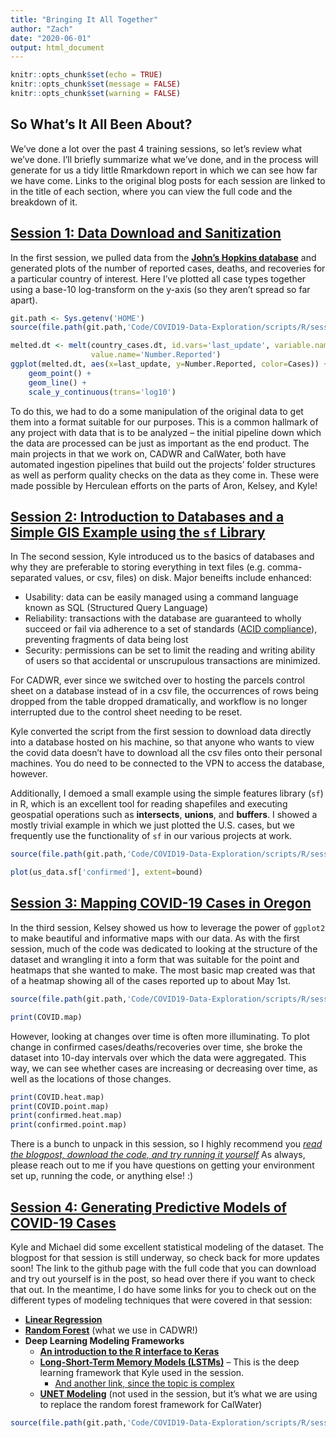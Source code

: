 ```yaml
---
title: "Bringing It All Together"
author: "Zach"
date: "2020-06-01"
output: html_document
---
```


```r
knitr::opts_chunk$set(echo = TRUE)
knitr::opts_chunk$set(message = FALSE)
knitr::opts_chunk$set(warning = FALSE)
```

## So What's It All Been About?
We've done a lot over the past 4 training sessions, so let's review what we've done.  I'll briefly summarize what we've done, and in the process will generate for us a tidy little Rmarkdown report in which we can see how far we have come.  Links to the original blog posts for each session are linked to in the title of each section, where you can view the full code and the breakdown of it.

## [Session 1: Data Download and Sanitization](https://bioanalytics-cvo-quantumspatial.netlify.app/2020/03/30/data-download-and-sanitation-and-our-first-plot/)
In the first session, we pulled data from the [**John's Hopkins database**](https://github.com/CSSEGISandData/COVID-19) and generated plots of the number of reported cases, deaths, and recoveries for a particular country of interest.  Here I've 
plotted all case types together using a base-10 log-transform on the y-axis (so they aren't spread so far apart). 
```r
git.path <- Sys.getenv('HOME')
source(file.path(git.path,'Code/COVID19-Data-Exploration/scripts/R/session1/parse_daily_csvs.R'))

melted.dt <- melt(country_cases.dt, id.vars='last_update', variable.name = 'Cases', 
                  value.name='Number.Reported')
ggplot(melted.dt, aes(x=last_update, y=Number.Reported, color=Cases)) +
    geom_point() + 
    geom_line() +
    scale_y_continuous(trans='log10')

```

To do this, we had to do a some manipulation of the original data to get them into a format suitable for our purposes.  This is a common hallmark of any project with data that is to be analyzed -- the initial pipeline down which the data are processed can be just as important as the end product.  The main projects in that we work on, CADWR and CalWater, both have automated ingestion pipelines that build out the projects' folder structures as well as perform quality checks on the data as they come in.  These were made possible by Herculean efforts on the parts of Aron, Kelsey, and Kyle!

## [Session 2: Introduction to Databases and a Simple GIS Example using the `sf` Library](https://bioanalytics-cvo-quantumspatial.netlify.app/2020/04/13/an-introduction-to-databases/)
In The second session, Kyle introduced us to the basics of databases and why they are preferable to storing everything in text files (e.g. comma-separated values, or csv, files) on disk.  Major beneifts include enhanced: 

* Usability: data can be easily managed using a command language known as SQL (Structured Query Language) 
* Reliability: transactions with the database are guaranteed to wholly succeed or fail via adherence to a set of standards ([ACID compliance](https://database.guide/what-is-acid-in-databases/)), preventing fragments of data being lost 
* Security: permissions can be set to limit the reading and writing ability of users so that accidental or unscrupulous transactions are minimized.

For CADWR, ever since we switched over to hosting the parcels control sheet on a database instead of in a csv file, the occurrences of rows being dropped from the table dropped dramatically, and workflow is no longer interrupted due to the control sheet needing to be reset.  

Kyle converted the script from the first session to download data directly into a database hosted on his machine, so that anyone who wants to view the covid data doesn't have to download all the csv files onto their personal machines.  You do need to be connected to the VPN to access the database, however.

Additionally, I demoed a small example using the simple features library (`sf`) in R, which is an excellent tool for reading shapefiles and executing geospatial operations such as **intersects**, **unions**, and **buffers**.  I showed a mostly trivial example in which we just plotted the U.S. cases, but we frequently use the functionality of `sf` in our various projects at work.

```r
source(file.path(git.path,'Code/COVID19-Data-Exploration/scripts/R/session2/sf_example_simple.R'))

plot(us_data.sf['confirmed'], extent=bound)
```

## [Session 3: Mapping COVID-19 Cases in Oregon](https://bioanalytics-cvo-quantumspatial.netlify.app/2020/04/27/mapping-covid-19-cases-in-oregon/)
In the third session, Kelsey showed us how to leverage the power of `ggplot2` to make beautiful and informative maps with our data.  As with the first session, much of the code was dedicated to looking at the structure of the dataset and wrangling it into a form that was suitable for the point and heatmaps that she wanted to make.  The most basic map created was that of a heatmap showing all of the cases reported up to about May 1st.

```r
source(file.path(git.path,'Code/COVID19-Data-Exploration/scripts/R/session3/covid_heat_map.R'))
```

```r
print(COVID.map)
```

However, looking at changes over time is often more illuminating.  To plot change in confirmed cases/deaths/recoveries over time, she broke the dataset into 10-day intervals over which the data were aggregated.  This way, we can see whether cases are increasing or decreasing over time, as well as the locations of those changes.

```r
print(COVID.heat.map)
print(COVID.point.map)
print(confirmed.heat.map)
print(confirmed.point.map)

```

There is a bunch to unpack in this session, so I highly recommend you [*read the blogpost, download the code, and try running it yourself*](https://bioanalytics-cvo-quantumspatial.netlify.app/2020/04/27/mapping-covid-19-cases-in-oregon/)  As always, please reach out to me if you have questions on getting your environment set up, running the code, or anything else! :)

## [Session 4: Generating Predictive Models of COVID-19 Cases](https://bioanalytics-cvo-quantumspatial.netlify.app/2020/05/11/Generating-Predictive-Models-of-COVID-19-Cases/)
Kyle and Michael did some excellent statistical modeling of the dataset.  The blogpost for that session is still underway, so check back for more updates soon!  The link to the github page with the full code that you can download and try out yourself is in the post, so head over there if you want to check that out.  In the meantime, I do have some links for you to check out on the different types of modeling techniques that were covered in that session:

* [**Linear Regression**](http://r-statistics.co/Linear-Regression.html)
* [**Random Forest**](https://towardsdatascience.com/random-forest-in-r-f66adf80ec9) (what we use in CADWR!)
* **Deep Learning Modeling Frameworks**
    + [**An introduction to the R interface to Keras**](https://keras.rstudio.com/)
    + [**Long-Short-Term Memory Models (LSTMs)**](https://towardsdatascience.com/understanding-lstm-and-its-quick-implementation-in-keras-for-sentiment-analysis-af410fd85b47) -- This is the deep learning framework that Kyle used in the session.
        - [And another link, since the topic is complex](http://colah.github.io/posts/2015-08-Understanding-LSTMs/)
    + [**UNET Modeling**](https://towardsdatascience.com/understanding-semantic-segmentation-with-unet-6be4f42d4b47) (not used in the session, but it's what we are using to replace the random forest framework for CalWater)
    
```r
source(file.path(git.path,'Code/COVID19-Data-Exploration/scripts/R/session4/modeling-basics.R'))
```
